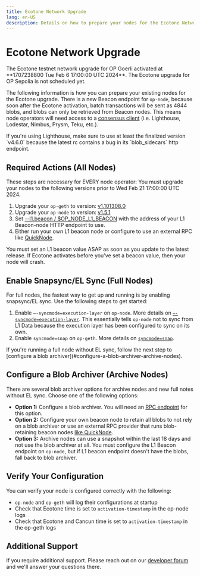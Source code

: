 ```yaml
---
title: Ecotone Network Upgrade
lang: en-US
description: Details on how to prepare your nodes for the Ecotone Network upgrade.
---
```



# Ecotone Network Upgrade

<Callout type="warning">
  The Ecotone testnet network upgrade for OP Goerli activated at **1707238800 Tue Feb 6 17:00:00 UTC 2024**. The Ecotone upgrade for OP Sepolia is not scheduled yet.
</Callout>

The following information is how you can prepare your existing nodes for the Ecotone upgrade. There
is a new Beacon endpoint for `op-node`, because soon after the Ecotone activation, batch
transactions will be sent as 4844 blobs, and blobs can only be retrieved from Beacon nodes.
This means node operators will need access to a [consensus client](https://ethereum.org/developers/docs/nodes-and-clients#consensus-clients) (i.e. Lighthouse, Lodestar, Nimbus, Prysm, Teku, etc.).

<Callout type="info">
  If you're using Lighthouse, make sure to use at least the finalized version `v4.6.0`
  because the latest rc contains a bug in its `blob_sidecars` http endpoint.
</Callout>

## Required Actions (All Nodes)

These steps are necessary for EVERY node operator:
You must upgrade your nodes to the following versions prior to Wed Feb 21 17:00:00 UTC 2024.

1.  Upgrade your `op-geth` to version: [v1.101308.0](https://github.com/ethereum-optimism/op-geth/releases/tag/v1.101308.0)
2.  Upgrade your `op-node` to version: [v1.5.1](https://github.com/ethereum-optimism/optimism/releases/tag/v1.5.1)
3.  Set [--l1.beacon / $OP\_NODE\_L1\_BEACON](/builders/node-operators/management/configuration#l1beacon) with the address of your L1 Beacon-node HTTP endpoint to use.
4.  Either run your own L1 beacon node or configure to use an external RPC like [QuickNode](https://www.quicknode.com/docs/ethereum/eth-v1-beacon-genesis).

<Callout type="warning">

  You must set an L1 beacon value ASAP as soon as you update to the latest release.
  If Ecotone activates before you've set a beacon value, then your node will crash.
</Callout>

## Enable Snapsync/EL Sync (Full Nodes)

For full nodes, the fastest way to get up and running is by enabling snapsync/EL sync. Use the following steps to get started:

1.  Enable `—-syncmode=execution-layer` on `op-node`. More details on [`—-syncmode=execution-layer`](../management/configuration#configuring-op-node). This essentially tells `op-node` not to sync from L1 Data because the execution layer has been configured to sync on its own.
2.  Enable `syncmode=snap` on `op-geth`. More details on [`syncmode=snap`](../management/configuration#configuration).

<Callout>
  If you're running a full node without EL sync, follow the next step to [configure a blob archiver](#configure-a-blob-archiver-archive-nodes).
</Callout>

## Configure a Blob Archiver (Archive Nodes)


There are several blob archiver options for archive nodes and new full notes without EL sync. Choose one of the following options:

*   **Option 1:** Configure a blob archiver. You will need an [RPC endpoint](/chain/networks) for this option.
*   **Option 2:** Configure your own beacon node to retain all blobs to not rely on a blob archiver or use an external RPC provider that runs blob-retaining beacon nodes [like QuickNode](https://www.quicknode.com/docs/ethereum/eth-v1-beacon-genesis).
*   **Option 3:** Archive nodes can use a snapshot within the last 18 days and not use the blob archiver at all. You must configure the L1 Beacon endpoint on `op-node`, but if L1 beacon endpoint doesn't have the blobs, fall back to blob archiver.

## Verify Your Configuration

You can verify your node is configured correctly with the following:

*   `op-node` and `op-geth` will log their configurations at startup
*   Check that Ecotone time is set to `activation-timestamp` in the op-node logs
*   Check that Ecotone and Cancun time is set to `activation-timestamp` in the op-geth logs

## Additional Support

If you require additional support. Please reach out on our [developer forum](https://github.com/ethereum-optimism/developers/discussions) and we'll answer your questions there.
